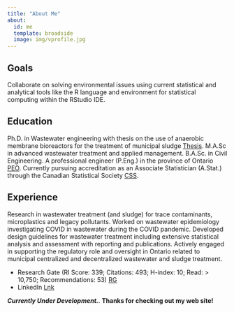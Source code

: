 ```yaml
---
title: "About Me"
about:
  id: me
  template: broadside
  image: img/vprofile.jpg
---
```


:::{#me}

## Goals

Collaborate on solving environmental issues using current statistical and analytical tools like the R language and environment for statistical computing within the RStudio IDE.

## Education

Ph.D. in Wastewater engineering with thesis on the use of anaerobic membrane bioreactors for the treatment of municipal sludge [Thesis](). M.A.Sc in advanced wastewater treatment and applied management. B.A.Sc. in Civil Engineering. A professional engineer (P.Eng.) in the province of Ontario [PEO](https://www.peo.on.ca/). Currently pursuing accreditation as an Associate Statistician (A.Stat.) through the Canadian Statistical Society [CSS](https://ssc.ca/en).

## Experience

Research in wastewater treatment (and sludge) for trace contaminants, microplastics and legacy pollutants. Worked on wastewater epidemiology investigating COVID in wastewater during the COVID pandemic. Developed design guidelines for wastewater treatment including extensive statistical analysis and assessment with reporting and publications. Actively engaged in supporting the regulatory role and oversight in Ontario related to municipal centralized and decentralized wastewater and sludge treatment.

*   Research Gate (RI Score: 339; Citations: 493; H-index: 10; Read: > 10,750; Recommendations: 53) [RG](https://www.researchgate.net/profile/Vince-Pileggi)
*   LinkedIn [Lnk](https://www.linkedin.com/feed/)


:::

***Currently Under Development.***. **Thanks for checking out my web site!**
